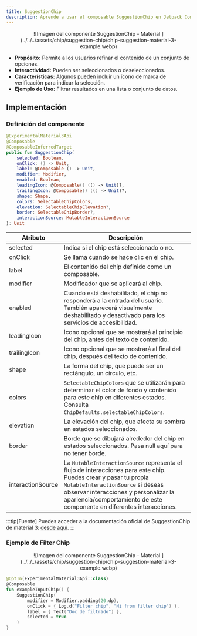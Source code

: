```yaml
---
title: SuggestionChip
description: Aprende a usar el composable SuggestionChip en Jetpack Compose.
---
```



[comment]: <> (La ruta siempre será assets/nombeComponente/componente-header.webp)

<center>![Imagen del componente SuggestionChip - Material ](../../../assets/chip/suggestion-chip/chip-suggestion-material-3-example.webp)</center>

- **Propósito:** Permite a los usuarios refinar el contenido de un conjunto de opciones.
- **Interactividad:** Pueden ser seleccionados o deseleccionados.
- **Características:** Algunos pueden incluir un ícono de marca de verificación para indicar la selección.
- **Ejemplo de Uso:** Filtrar resultados en una lista o conjunto de datos.

## Implementación

### Definición del componente

[comment]: <> (Añade un ``TabItem`` por cada tipo de implementación que tenga)

<Tabs>
<TabItem label="Material 3">

```kotlin frame="terminal"
@ExperimentalMaterial3Api
@Composable
@ComposableInferredTarget
public fun SuggestionChip(
    selected: Boolean,
    onClick: () -> Unit,
    label: @Composable () -> Unit,
    modifier: Modifier,
    enabled: Boolean,
    leadingIcon: @Composable() (() -> Unit)?,
    trailingIcon: @Composable() (() -> Unit)?,
    shape: Shape,
    colors: SelectableChipColors,
    elevation: SelectableChipElevation?,
    border: SelectableChipBorder?,
    interactionSource: MutableInteractionSource
): Unit
```

Atributo | Descripción
------ | -----------
selected | Indica si el chip está seleccionado o no.
onClick | Se llama cuando se hace clic en el chip.
label | El contenido del chip definido como un composable.
modifier | Modificador que se aplicará al chip.
enabled | Cuando está deshabilitado, el chip no responderá a la entrada del usuario. También aparecerá visualmente deshabilitado y desactivado para los servicios de accesibilidad.
leadingIcon | Icono opcional que se mostrará al principio del chip, antes del texto de contenido.
trailingIcon | Icono opcional que se mostrará al final del chip, después del texto de contenido.
shape | La forma del chip, que puede ser un rectángulo, un círculo, etc.
colors | `SelectableChipColors` que se utilizarán para determinar el color de fondo y contenido para este chip en diferentes estados. Consulta `ChipDefaults.selectableChipColors`.
elevation | La elevación del chip, que afecta su sombra en estados seleccionados.
border | Borde que se dibujará alrededor del chip en estados seleccionados. Pasa null aquí para no tener borde.
interactionSource | La `MutableInteractionSource` representa el flujo de interacciones para este chip. Puedes crear y pasar tu propia `MutableInteractionSource` si deseas observar interacciones y personalizar la apariencia/comportamiento de este componente en diferentes interacciones.

</TabItem>
</Tabs>

[comment]: <> (No modifiques el tip)

:::tip[Fuente]
Puedes acceder a la documentación oficial de SuggestionChip de material 3:
[desde aquí](https://developer.android.com/jetpack/compose/components/chip?hl=es-419#suggestion).
:::

### Ejemplo de Filter Chip

<Tabs>
<TabItem label="Material 3">

<center>![Imagen del componente SuggestionChip - Material ](../../../assets/chip/suggestion-chip/chip-suggestion-material-3-example.webp)</center>

```kotlin frame="terminal"
@OptIn(ExperimentalMaterial3Api::class)
@Composable
fun exampleInputChip() {
    SuggestionChip(
        modifier = Modifier.padding(20.dp),
        onClick = { Log.d("Filter chip", "Hi from filter chip") },
        label = { Text("Doc de filtrado") },
        selected = true
    )
}
```

</TabItem>
</Tabs>